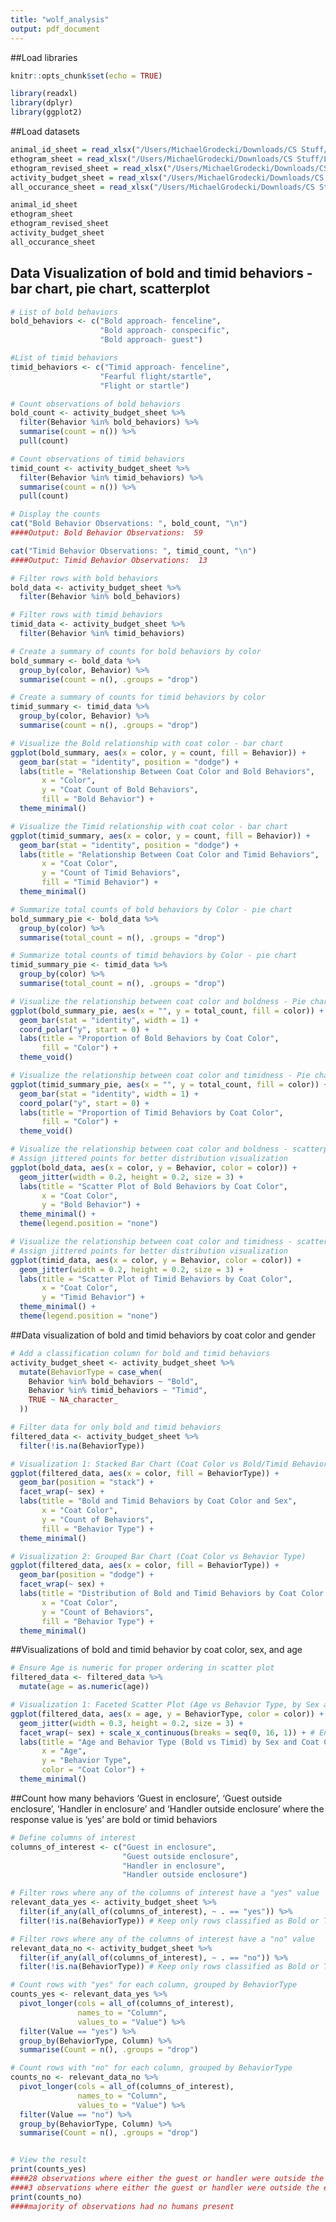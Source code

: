 ```yaml
---
title: "wolf_analysis"
output: pdf_document
---
```


##Load libraries
```r
knitr::opts_chunk$set(echo = TRUE)

library(readxl)
library(dplyr)
library(ggplot2)

```

##Load datasets
```r

animal_id_sheet = read_xlsx("/Users/MichaelGrodecki/Downloads/CS Stuff/LISA/Resources/wolf_analysis/Wolf_data-LISA.xlsx", sheet = "animal id")
ethogram_sheet = read_xlsx("/Users/MichaelGrodecki/Downloads/CS Stuff/LISA/Resources/wolf_analysis/Wolf_data-LISA.xlsx", sheet = "Ethogram")
ethogram_revised_sheet = read_xlsx("/Users/MichaelGrodecki/Downloads/CS Stuff/LISA/Resources/wolf_analysis/Wolf_data-LISA.xlsx", sheet = "Ethogram Revised")
activity_budget_sheet = read_xlsx("/Users/MichaelGrodecki/Downloads/CS Stuff/LISA/Resources/wolf_analysis/Wolf_data-LISA.xlsx", sheet = "activity budget")
all_occurance_sheet = read_xlsx("/Users/MichaelGrodecki/Downloads/CS Stuff/LISA/Resources/wolf_analysis/Wolf_data-LISA.xlsx", sheet = "all occurance")

animal_id_sheet
ethogram_sheet
ethogram_revised_sheet
activity_budget_sheet
all_occurance_sheet

```

## Data Visualization of bold and timid behaviors - bar chart, pie chart, scatterplot 
```r

# List of bold behaviors
bold_behaviors <- c("Bold approach- fenceline", 
                    "Bold approach- conspecific", 
                    "Bold approach- guest")

#List of timid behaviors
timid_behaviors <- c("Timid approach- fenceline",
                    "Fearful flight/startle",
                    "Flight or startle")

# Count observations of bold behaviors
bold_count <- activity_budget_sheet %>%
  filter(Behavior %in% bold_behaviors) %>%
  summarise(count = n()) %>%
  pull(count)

# Count observations of timid behaviors
timid_count <- activity_budget_sheet %>%
  filter(Behavior %in% timid_behaviors) %>%
  summarise(count = n()) %>%
  pull(count)

# Display the counts
cat("Bold Behavior Observations: ", bold_count, "\n")
####Output: Bold Behavior Observations:  59 

cat("Timid Behavior Observations: ", timid_count, "\n")
####Output: Timid Behavior Observations:  13 

# Filter rows with bold behaviors
bold_data <- activity_budget_sheet %>%
  filter(Behavior %in% bold_behaviors)

# Filter rows with timid behaviors
timid_data <- activity_budget_sheet %>%
  filter(Behavior %in% timid_behaviors)

# Create a summary of counts for bold behaviors by color
bold_summary <- bold_data %>%
  group_by(color, Behavior) %>%
  summarise(count = n(), .groups = "drop")

# Create a summary of counts for timid behaviors by color
timid_summary <- timid_data %>%
  group_by(color, Behavior) %>%
  summarise(count = n(), .groups = "drop")

# Visualize the Bold relationship with coat color - bar chart
ggplot(bold_summary, aes(x = color, y = count, fill = Behavior)) +
  geom_bar(stat = "identity", position = "dodge") +
  labs(title = "Relationship Between Coat Color and Bold Behaviors",
       x = "Color",
       y = "Coat Count of Bold Behaviors",
       fill = "Bold Behavior") +
  theme_minimal()

# Visualize the Timid relationship with coat color - bar chart
ggplot(timid_summary, aes(x = color, y = count, fill = Behavior)) +
  geom_bar(stat = "identity", position = "dodge") +
  labs(title = "Relationship Between Coat Color and Timid Behaviors",
       x = "Coat Color",
       y = "Count of Timid Behaviors",
       fill = "Timid Behavior") +
  theme_minimal()

# Summarize total counts of bold behaviors by Color - pie chart
bold_summary_pie <- bold_data %>%
  group_by(color) %>%
  summarise(total_count = n(), .groups = "drop")

# Summarize total counts of timid behaviors by Color - pie chart
timid_summary_pie <- timid_data %>%
  group_by(color) %>%
  summarise(total_count = n(), .groups = "drop")

# Visualize the relationship between coat color and boldness - Pie chart
ggplot(bold_summary_pie, aes(x = "", y = total_count, fill = color)) +
  geom_bar(stat = "identity", width = 1) +
  coord_polar("y", start = 0) +
  labs(title = "Proportion of Bold Behaviors by Coat Color",
       fill = "Color") +
  theme_void()

# Visualize the relationship between coat color and timidness - Pie chart
ggplot(timid_summary_pie, aes(x = "", y = total_count, fill = color)) +
  geom_bar(stat = "identity", width = 1) +
  coord_polar("y", start = 0) +
  labs(title = "Proportion of Timid Behaviors by Coat Color",
       fill = "Color") +
  theme_void()

# Visualize the relationship between coat color and boldness - scatterplot 
# Assign jittered points for better distribution visualization
ggplot(bold_data, aes(x = color, y = Behavior, color = color)) +
  geom_jitter(width = 0.2, height = 0.2, size = 3) +
  labs(title = "Scatter Plot of Bold Behaviors by Coat Color",
       x = "Coat Color",
       y = "Bold Behavior") +
  theme_minimal() +
  theme(legend.position = "none")

# Visualize the relationship between coat color and timidness - scatterplot 
# Assign jittered points for better distribution visualization
ggplot(timid_data, aes(x = color, y = Behavior, color = color)) +
  geom_jitter(width = 0.2, height = 0.2, size = 3) +
  labs(title = "Scatter Plot of Timid Behaviors by Coat Color",
       x = "Coat Color",
       y = "Timid Behavior") +
  theme_minimal() +
  theme(legend.position = "none")
```

##Data visualization of bold and timid behaviors by coat color and gender
```r
# Add a classification column for bold and timid behaviors
activity_budget_sheet <- activity_budget_sheet %>%
  mutate(BehaviorType = case_when(
    Behavior %in% bold_behaviors ~ "Bold",
    Behavior %in% timid_behaviors ~ "Timid",
    TRUE ~ NA_character_
  ))

# Filter data for only bold and timid behaviors
filtered_data <- activity_budget_sheet %>%
  filter(!is.na(BehaviorType))

# Visualization 1: Stacked Bar Chart (Coat Color vs Bold/Timid Behaviors)
ggplot(filtered_data, aes(x = color, fill = BehaviorType)) +
  geom_bar(position = "stack") +
  facet_wrap(~ sex) +
  labs(title = "Bold and Timid Behaviors by Coat Color and Sex",
       x = "Coat Color",
       y = "Count of Behaviors",
       fill = "Behavior Type") +
  theme_minimal()

# Visualization 2: Grouped Bar Chart (Coat Color vs Behavior Type)
ggplot(filtered_data, aes(x = color, fill = BehaviorType)) +
  geom_bar(position = "dodge") +
  facet_wrap(~ sex) +
  labs(title = "Distribution of Bold and Timid Behaviors by Coat Color and Sex",
       x = "Coat Color",
       y = "Count of Behaviors",
       fill = "Behavior Type") +
  theme_minimal()
```
##Visualizations of bold and timid behavior by coat color, sex, and age
```r
# Ensure Age is numeric for proper ordering in scatter plot
filtered_data <- filtered_data %>%
  mutate(age = as.numeric(age))

# Visualization 1: Faceted Scatter Plot (Age vs Behavior Type, by Sex and Coat Color)
ggplot(filtered_data, aes(x = age, y = BehaviorType, color = color)) +
  geom_jitter(width = 0.3, height = 0.2, size = 3) +
  facet_wrap(~ sex) + scale_x_continuous(breaks = seq(0, 16, 1)) + # Ensure all ages from 0 to 16 are shown
  labs(title = "Age and Behavior Type (Bold vs Timid) by Sex and Coat Color",
       x = "Age",
       y = "Behavior Type",
       color = "Coat Color") +
  theme_minimal()

```
##Count how many behaviors 'Guest in enclosure', 'Guest outside enclosure', 'Handler in enclosure' and 'Handler outside enclosure' where the response value is 'yes' are bold or timid behaviors
```r
# Define columns of interest
columns_of_interest <- c("Guest in enclosure", 
                         "Guest outside enclosure", 
                         "Handler in enclosure", 
                         "Handler outside enclosure")

# Filter rows where any of the columns of interest have a "yes" value
relevant_data_yes <- activity_budget_sheet %>%
  filter(if_any(all_of(columns_of_interest), ~ . == "yes")) %>%
  filter(!is.na(BehaviorType)) # Keep only rows classified as Bold or Timid

# Filter rows where any of the columns of interest have a "no" value
relevant_data_no <- activity_budget_sheet %>%
  filter(if_any(all_of(columns_of_interest), ~ . == "no")) %>%
  filter(!is.na(BehaviorType)) # Keep only rows classified as Bold or Timid

# Count rows with "yes" for each column, grouped by BehaviorType
counts_yes <- relevant_data_yes %>%
  pivot_longer(cols = all_of(columns_of_interest), 
               names_to = "Column", 
               values_to = "Value") %>%
  filter(Value == "yes") %>%
  group_by(BehaviorType, Column) %>%
  summarise(Count = n(), .groups = "drop")

# Count rows with "no" for each column, grouped by BehaviorType
counts_no <- relevant_data_no %>%
  pivot_longer(cols = all_of(columns_of_interest), 
               names_to = "Column", 
               values_to = "Value") %>%
  filter(Value == "no") %>%
  group_by(BehaviorType, Column) %>%
  summarise(Count = n(), .groups = "drop")


# View the result
print(counts_yes)
####28 observations where either the guest or handler were outside the enclosure and the wolf exhibited 'bold' behavior
####3 observations where either the guest or handler were outside the enclosure and the wolf exhibited 'timid' behavior
print(counts_no)
####majority of observations had no humans present 
```
